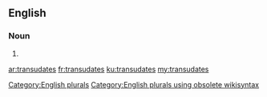 ==English==

===Noun===
{{head|en}}

# {{plural of|transudate}}

[[Category:English plurals]][[Category:English plurals using obsolete wikisyntax]]

[[ar:transudates]]
[[fr:transudates]]
[[ku:transudates]]
[[my:transudates]]